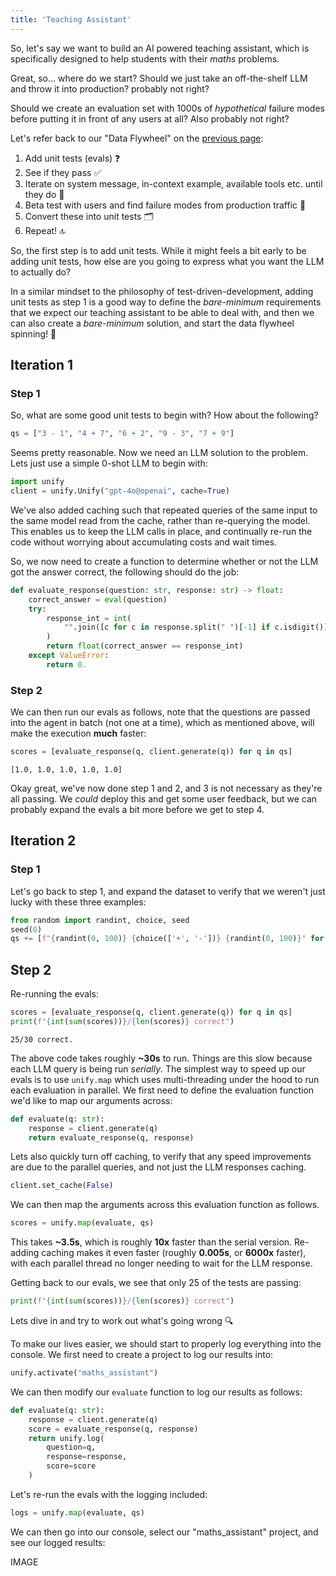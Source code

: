 ```yaml
---
title: 'Teaching Assistant'
---
```


So, let's say we want to build an AI powered teaching assistant, which is specifically
designed to help students with their *maths* problems.

Great, so... where do we start? Should we just take an off-the-shelf LLM and throw it
into production? probably not right?

Should we create an evaluation set with 1000s of *hypothetical* failure modes before
putting it in front of any users at all? Also probably not right?

Let's refer back to our "Data Flywheel" on the
[previous page](https://docs.unify.ai/data_flywheel/overview):

1. Add unit tests (evals) ❓
2. See if they pass ✅
3. Iterate on system message, in-context example, available tools etc. until they do 🔁
4. Beta test with users and find failure modes from production traffic 🚦
5. Convert these into unit tests 🗂️
6. Repeat! 🔝

So, the first step is to add unit tests. While it might feels a bit early to be adding
unit tests, how else are you going to express what you want the LLM to actually do?

In a similar mindset to the philosophy of test-driven-development, adding unit tests as
step 1 is a good way to define the *bare-minimum* requirements that we expect our
teaching assistant to be able to deal with, and then we can also create a *bare-minimum*
solution, and start the data flywheel spinning! 🎡

## Iteration 1

### Step 1

So, what are some good unit tests to begin with? How about the following?

```python
qs = ["3 - 1", "4 + 7", "6 + 2", "9 - 3", "7 + 9"]
```

Seems pretty reasonable. Now we need an LLM solution to the problem.
Lets just use a simple 0-shot LLM to begin with:

```python
import unify
client = unify.Unify("gpt-4o@openai", cache=True)
```

We've also added caching such that repeated queries of the same input to the same model
read from the cache, rather than re-querying the model. This enables us to keep the LLM
calls in place, and continually re-run the code without worrying about accumulating
costs and wait times.

So, we now need to create a function to determine whether or not the LLM got the answer
correct, the following should do the job:

```python
def evaluate_response(question: str, response: str) -> float:
    correct_answer = eval(question)
    try:
        response_int = int(
            "".join([c for c in response.split(" ")[-1] if c.isdigit()]),
        )
        return float(correct_answer == response_int)
    except ValueError:
        return 0.
```

### Step 2

We can then run our evals as follows, note that the questions are passed into the agent
in batch (not one at a time), which as mentioned above, will make the execution **much**
faster:

```python
scores = [evaluate_response(q, client.generate(q)) for q in qs]
```
```
[1.0, 1.0, 1.0, 1.0, 1.0]
```

Okay great, we've now done step 1 and 2, and 3 is not necessary as they're all passing.
We *could* deploy this and get some user feedback, but we can probably expand the evals
a bit more before we get to step 4.

## Iteration 2

### Step 1

Let's go back to step 1, and expand the dataset to verify that we weren't just lucky
with these three examples:

```python
from random import randint, choice, seed
seed(0)
qs += [f"{randint(0, 100)} {choice(['+', '-'])} {randint(0, 100)}" for i in range(25)]
```

## Step 2

Re-running the evals:

```python
scores = [evaluate_response(q, client.generate(q)) for q in qs]
print(f"{int(sum(scores))}/{len(scores)} correct")
```
```
25/30 correct.
```

The above code takes roughly **~30s** to run. Things are this slow because each LLM
query is being run *serially*. The simplest way to speed up our evals is to use
`unify.map` which uses multi-threading under the hood to run each evaluation in
parallel. We first need to define the evaluation function we'd like to map our arguments
across:

```python
def evaluate(q: str):
    response = client.generate(q)
    return evaluate_response(q, response)
```

Lets also quickly turn off caching, to verify that any speed improvements are due to the
parallel queries, and not just the LLM responses caching.

```python
client.set_cache(False)
```

We can then map the arguments across this evaluation function as follows.

```python
scores = unify.map(evaluate, qs)
```

This takes **~3.5s**, which is roughly **10x** faster than the serial version. Re-adding
caching makes it even faster (roughly **0.005s**, or **6000x** faster), with each
parallel thread no longer needing to wait for the LLM response.

Getting back to our evals, we see that only 25 of the tests are passing:

```python
print(f"{int(sum(scores))}/{len(scores)} correct")
```

Lets dive in and try to work out what's going wrong 🔍

To make our lives easier, we should start to properly log everything into the console.
We first need to create a project to log our results into:

```python
unify.activate("maths_assistant")
```

We can then modify our `evaluate` function to log our results as follows:

```python
def evaluate(q: str):
    response = client.generate(q)
    score = evaluate_response(q, response)
    return unify.log(
        question=q,
        response=response,
        score=score
    )
```

Let's re-run the evals with the logging included:

```python
logs = unify.map(evaluate, qs)
```

We can then go into our console, select our "maths_assistant" project,
and see our logged results:

IMAGE


